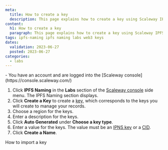 ```yaml
---
meta:
  title: How to create a key
  description: This page explains how to create a key using Scaleway IPFS Naming
content:
  h1: How to create a key
  paragraph: This page explains how to create a key using Scaleway IPFS Naming
tags: ipfs-naming ipfs naming labs web3 keys
dates:
  validation: 2023-06-27
  posted: 2023-06-27
categories:
  - labs
---
```


<Macro id="iam-requirements" />

<Message type="requirement">
    - You have an account and are logged into the [Scaleway console](https://console.scaleway.com/)
</Message>

1. Click **IPFS Naming** in the **Labs** section of the [Scaleway console](https://console.scaleway.com) side menu. The IPFS Naming section displays.
2. Click **Create a Key** to create a [key](/labs/ipfs-naming/concepts/#name), which corresponds to the keys you will create to manage your records.
    <Lightbox src="create-ipfs-naming.webp" alt="" />
3. Choose a region for the keys.
    <Lightbox src="choose-region-naming.webp" alt="" />
4. Enter a description for the keys.
    <Lightbox src="choose-description-naming.webp" alt="" />
5. Click **Auto Generated** under **Choose a key type**.
    <Lightbox src="choose-key-type-naming.webp" alt="" />
6. Enter a value for the keys.
    <Message type="note">
      The value must be an [IPNS key](/labs/ipfs-naming/concepts/#name) or a [CID](/ipfs-naming/concepts/#content-identifier-(cid)).
    </Message>
7. Click **Create a Name**.

<Navigation title="See Also">
    <NextButton to="/labs/ipfs-naming/how-to/import-key/">How to import a key</NextButton>
</Navigation>

